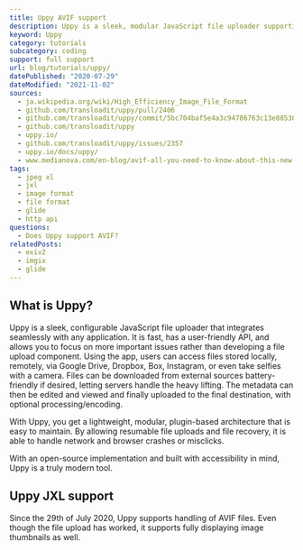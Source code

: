 ```yaml
---
title: Uppy AVIF support
description: Uppy is a sleek, modular JavaScript file uploader supporting AVIF.
keyword: Uppy
category: tutorials
subcategory: coding
support: full support
url: blog/tutorials/uppy/
datePublished: "2020-07-29"
dateModified: "2021-11-02"
sources:
  - ja.wikipedia.org/wiki/High_Efficiency_Image_File_Format
  - github.com/transloadit/uppy/pull/2406
  - github.com/transloadit/uppy/commit/5bc704baf5e4a3c94786763c13e885301cc7bc36
  - github.com/transloadit/uppy
  - uppy.io/
  - github.com/transloadit/uppy/issues/2357
  - uppy.io/docs/uppy/
  - www.medianova.com/en-blog/avif-all-you-need-to-know-about-this-new-image-file-format/
tags:
  - jpeg xl
  - jxl
  - image format
  - file format
  - glide
  - http api
questions:
  - Does Uppy support AVIF?
relatedPosts:
  - exiv2
  - imgix
  - glide
---
```


## What is Uppy?

Uppy is a sleek, configurable JavaScript file uploader that integrates seamlessly with any application. It is fast, has a user-friendly API, and allows you to focus on more important issues rather than developing a file upload component. Using the app, users can access files stored locally, remotely, via Google Drive, Dropbox, Box, Instagram, or even take selfies with a camera. Files can be downloaded from external sources battery-friendly if desired, letting servers handle the heavy lifting. The metadata can then be edited and viewed and finally uploaded to the final destination, with optional processing/encoding.

With Uppy, you get a lightweight, modular, plugin-based architecture that is easy to maintain. By allowing resumable file uploads and file recovery, it is able to handle network and browser crashes or misclicks.

With an open-source implementation and built with accessibility in mind, Uppy is a truly modern tool.

## Uppy JXL support

Since the 29th of July 2020, Uppy supports handling of AVIF files. Even though the file upload has worked, it supports fully displaying image thumbnails as well.
